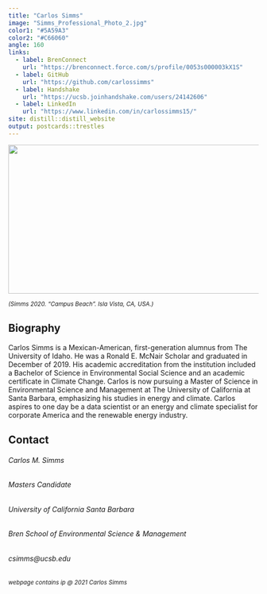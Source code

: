 ```yaml
---
title: "Carlos Simms"
image: "Simms_Professional_Photo_2.jpg"
color1: "#5A59A3"
color2: "#C66060"
angle: 160
links:
  - label: BrenConnect
    url: "https://brenconnect.force.com/s/profile/0053s000003kX1S"
  - label: GitHub
    url: "https://github.com/carlossimms"
  - label: Handshake
    url: "https://ucsb.joinhandshake.com/users/24142606"
  - label: LinkedIn
    url: "https://www.linkedin.com/in/carlossimms15/"
site: distill::distill_website
output: postcards::trestles
---
```


<img style="float: center; padding: 0px 10px 0px 0px;" src="campus_beach_image.jpg" width="700" height="300"/>

^*(Simms 2020. "Campus Beach". Isla Vista, CA, USA.)*^

## Biography

Carlos Simms is a Mexican-American, first-generation alumnus from The University of Idaho. He was a Ronald E. McNair Scholar and graduated in December of 2019. His academic accreditation from the institution included a Bachelor of Science in Environmental Social Science and an academic certificate in Climate Change. Carlos is now pursuing a Master of Science in Environmental Science and Management at The University of California at Santa Barbara, emphasizing his studies in energy and climate. Carlos aspires to one day be a data scientist or an energy and climate specialist for corporate America and the renewable energy industry.

## Contact

###### Carlos M. Simms
###### Masters Candidate
###### University of California Santa Barbara
###### Bren School of Environmental Science & Management
###### csimms@ucsb.edu

^*webpage contains ip @ 2021 Carlos Simms*^